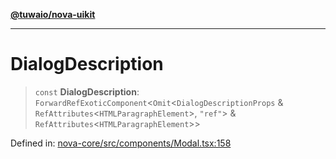 [**@tuwaio/nova-uikit**](../../../README.md)

***

# DialogDescription

> `const` **DialogDescription**: `ForwardRefExoticComponent`\<`Omit`\<`DialogDescriptionProps` & `RefAttributes`\<`HTMLParagraphElement`\>, `"ref"`\> & `RefAttributes`\<`HTMLParagraphElement`\>\>

Defined in: [nova-core/src/components/Modal.tsx:158](https://github.com/TuwaIO/nova-uikit/blob/ff801340914c211144f51570438dbc0f8969fa9b/packages/nova-core/src/components/Modal.tsx#L158)
